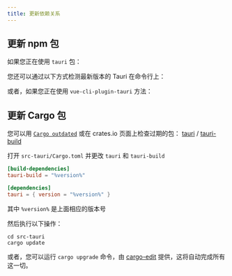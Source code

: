 ```yaml
---
title: 更新依赖关系
---
```



## 更新 npm 包

如果您正在使用 `tauri` 包：

<CommandTabs
  npm="npm install @tauri-apps/cli@latest @tauri-apps/api@latest"
  yarn="yarn up @tauri-apps/cli @tauri-apps/api"
  pnpm="pnpm update @tauri-apps/cli @tauri-apps/api --latest"
/>

您还可以通过以下方式检测最新版本的 Tauri 在命令行上：

<CommandTabs
  npm="npm outdated @tauri-apps/cli"
  yarn="yarn outdated @tauri-apps/cli"
  pnpm="pnpm outdated @tauri-apps/cli"
/>

或者，如果您正在使用 `vue-cli-plugin-tauri` 方法：

<CommandTabs
  npm="npm install vue-cli-plugin-tauri@latest"
  yarn="yarn up vue-cli-plugin-tauri"
  pnpm="pnpm update vue-cli-plugin-tauri --latest"
/>

## 更新 Cargo 包

您可以用 [`Cargo outdated`][] 或在 crates.io 页面上检查过期的包： [tauri][] / [tauri-build][]

打开 `src-tauri/Cargo.toml` 并更改 `tauri` 和 `tauri-build`

```toml
[build-dependencies]
tauri-build = "%version%"

[dependencies]
tauri = { version = "%version%" }
```

其中 `%version%` 是上面相应的版本号

然后执行以下操作：

```shell
cd src-tauri
cargo update
```

或者，您可以运行 `cargo upgrade` 命令，由 [ cargo-edit][] 提供，这将自动完成所有这一切。

[`cargo outdated`]: https://github.com/kbknapp/cargo-outdated
[tauri]: https://crates.io/crates/tauri/versions
[tauri-build]: https://crates.io/crates/tauri-build/versions
[cargo-edit]: https://github.com/killercup/cargo-edit
